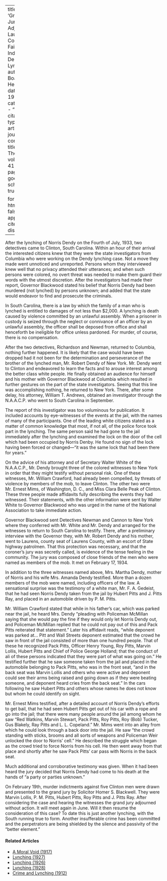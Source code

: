 
---
title: 'Grand Jury Adjourns: Laurens County Fails to Indict Dendy Lynchers'
author: Boardman, Helen
date: May 1934
categories: 
  - ""
citation: 
  type: article-journal
  container-title: The Crisis
  volume: 41
  issue: 5
  page: 140
google-scholar: true

format:
  html:
    toc: false
    appendix-cite-as: display
---




After the lynching of Norris Dendy on the Fourth of July, 1933, two detectives came to Clinton, South Carolina. Within an hour of their arrival the interested citizens knew that they were the state investigators from Columbia who were working on the Dendy lynching case. Not a move they made went unnoticed and unreported. Persons whom they interviewed knew well that no privacy attended their utterances; and when such persons were colored, no overt threat was needed to make them guard their words with the utmost discretion. After the investigators had made their report, Governor Blackwood stated his belief that Norris Dendy had been murdered (not lynched) by persons unknown; and added that the state would endeavor to find and prosecute the criminals.

In South Carolina, there is a law by which the family of a man who is lynched is entitled to damages of not less than $2,000. A lynching is death caused by violence committed by an unlawful assembly. When a prisoner in custody is seized through the neglect or connivance of an officer by an unlawful assembly, the officer shall be deposed from office and shall henceforth be ineligible for office unless pardoned. For murder, of course, there is no compensation.

After the two detectives, Richardson and Newman, returned to Columbia, nothing further happened. It is likely that the case would have been dropped had it not been for the determination and perseverance of the brother of the lynched man, Mr. Robert Dendy of New York. Mr. Dendy went to Clinton and endeavored to learn the facts and to arouse interest among the better class white people. He finally obtained an audience for himself and his mother with Governor Blackwood at Columbia which resulted in further gestures on the part of the state investigators. Seeing that this line was accomplishing nothing, he returned to New York. There, after some delay, his attorney, William T. Andrews, obtained an investigator through the N.A.A.C.P. who went to South Carolina in September.

The report of this investigator was too voluminous for publication. It included accounts by eye-witnesses of the events at the jail, with the names of many of the participants. One of the leading white citizens stated as a matter of common knowledge that most, if not  all, of the police force took part in the lynching. The same person said he had gone to the jail immediately after the lynching and examined the lock on the door of the cell which had been occupied by Norris Denby. He found no sign of the lock having been forced or changed---"it was the same lock that had been there for years."

On the advice of his attorney and of Secretary Walter White of the N.A.A.C.P., Mr. Dendy brought three of the colored witnesses to New York in order that they might testify without personal risk. One of these witnesses, Mr. William Crawford, had already been compelled, by threats of violence by members of the mob, to leave Clinton. The other two were Mr. Ernest Mims, of Washington, D. C., and Miss Clara Belle Peak of Clinton. These three people made affidavits fully describing the events they had witnessed. Their statements, with the other information were sent by Walter White to Governor Blackwood who was urged in the name of the National Association to take immediate action.

Governor Blackwood sent Detectives Newman and Cannon to New York where they conferred with Mr. White and Mr. Dendy and arranged for the witnesses to return to South Carolina to testify. There, after a preliminary interview with the Governor they, with Mr. Robert Dendy and his mother, went to Laurens, county seat of Laurens County, with an escort of State highway patrolmen. That this protection was necessary, and that the coroner's jury was secretly called, is evidence of the tense feeling in the community. The jury was composed of close friends of the men who were named as members of the mob. It met on February 17, 1934.

In addition to the three witnesses named above, Mrs. Martha Dendy, mother of Norris and his wife Mrs. Amanda Dendy testified. More than a dozen members of the mob were named, including officers of the law. A sensational surprise was the testimony of a white man, Mr. F. A. Gedeist, that he had seen Norris Dendy taken from the jail by Hubert Pitts and J. Pitts Ray, and placed in an automobile driven by P. M. Pitts.

Mr. William Crawford stated that while in his father's car, which was parked near the jail, he heard Mrs. Dendy "pleading with Policeman McMillan saying that she would pay the fine if they would only let Norris Dendy out, and Policeman McMillan replied that he could not pay out of this and Pack Pitts reiterated that statement." Later his affidavit reads, "while deponent was parked at... Pitt and Wall Streets deponent estimated that the crowd he saw in front of the jail consisted of more than one hundred people. That of these he recognized Pack Pitts, Officer Henry Young, Roy Pitts, Marvin Lollis, Hubert Pitts and Chief of Police George Holland; that the conduct of ali of these persons indicated that they were part of what was going on." He testified further that he saw someone taken from the jail and placed in the automobile belonging to Pack Pitts, who was in the front seat, "and in the back seat was Marvin Lollis and others who were active and deponent could see their arms being raised and going down as if they were beating someone, and deponent heard cries from the back seat." In the cars following he saw Hubert Pitts and others whose names he does not know but whom he could identify on sight.

Mr. Ernest Mims testified, after a detailed account of Norris Dendy's efforts to get bail, that he had seen Hubert Pitts get out of his car with a rope and go into the jail; that there were many people around the jail among whom he saw "Red Watkins, Marvin Stewart, Pack Pitts, Roy Pitts, Roy (Bob) Tucker, Gus Blakely, Ray Pitts and L. L. Copeland." Mr. Mims went into an alley from which he could look through a back door into the jail. He saw "the crowd standing with sticks, brooms and all sorts of weapons and Policeman Weir unlocked the door to Norris' cell." He described the struggle which began as the crowd tried to force Norris from his cell. He then went away from that place and shortly after he saw Pack Pitts' car pass with Norris in the back seat.

Much additional and corroborative testimony was given. When it had been heard the jury decided that Norris Dendy had come to his death at the hands of "a party or parties unknown."

On February 19th, murder indictments against five Clinton men were drawn and presented to the grand jury by Solicitor Homer S. Blackwell. They were Marvin Lollis, P. M. Pitts, Hubert Pitts, Roy Pitts and J. Pitts Ray. After considering the case and hearing the witnesses the grand jury adjourned without action. It will meet again in June. Will it then resume the consideration of this case? To date this is just another lynching, with the South running true to form. Another insufferable crime has been committed and the perpetrators are being shielded by the silence and passivity of the "better element."

<!-- Similar articles start here -->
<div  class="clear-wrap"></div>

#### Related Articles

* [A Moral Void (1917)](/Volumes/14/01/moral_void.html)
* [Lynching (1927)](/Volumes/33/04/lynching.html)
* [Lynching (1926)](/Volumes/32/01/lynching.html)
* [Lynching (1928)](/Volumes/35/09/lynching.html)
* [Crime and Lynching (1912)](/Volumes/03/03/crime_and_lynching.html)

<!-- Similar articles end here -->
